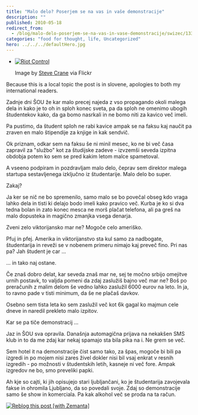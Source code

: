 ```yaml
---
title: "Malo delo? Poserjem se na vas in vaše demonstracije"
description: ""
published: 2010-05-18
redirect_from:
  - /blog/malo-delo-poserjem-se-na-vas-in-vase-demonstracije/swizec/1338
categories: "food for thought, life, Uncategorized"
hero: ../../../defaultHero.jpg
---
```


- [![Riot Control](https://swizec.com/blog/wp-content/uploads/2010/05/237431962_1444b6dad7_m.jpg "Riot Control")](http://www.flickr.com/photos/49503062604@N01/237431962)

  Image by [Steve Crane](http://www.flickr.com/photos/49503062604@N01/237431962) via Flickr

Because this is a local topic the post is in slovene, apologies to both my international readers.

Zadnje dni ŠOU že kar malo precej najeda z vso propagando okoli malega dela in kako je to oh in sploh konec sveta, pa da sploh ne omenimo ubogih študentekov kako, da ga bomo nasrkali in ne bomo niti za kavico več imeli.

Pa pustimo, da študent sploh ne rabi kavice ampak se na faksu kaj naučit pa zraven en malo štipendije za knjige in kak sendvič.

Ok priznam, odkar sem na faksu še ni minil mesec, ko ne bi več časa zapravil za "službo" kot za študijske zadeve - izvzemši seveda izpitna obdobja potem ko sem se pred kakim letom malce spametoval.

A vseeno podpiram in pozdravljam malo delo, čeprav sem direktor malega startupa sestavljenega izključno iz študentarije. Malo delo bo super.

Zakaj?

Ja ker se nič ne bo spremenilo, samo malo se bo povečal obseg kdo vraga lahko dela in tisti ki delajo bodo imeli kako pravico več. Kurba je ko si dva tedna bolan in zato konec mesca ne morš plačat telefona, ali pa greš na malo dopusteka in magično zmanjka vsega denarja.

Zveni zelo viktorijansko mar ne? Mogoče celo ameriško.

Pfuj in pfej. Amerika in viktorijanstvo sta kul samo za nadbogate, študentarija in reveži se v nobenem primeru nimajo kaj preveč fino. Pri nas pa? Jah študent je car ...

... in tako naj ostane.

Če znaš dobro delat, kar seveda znaš mar ne, sej te močno srbijo omejitve urnih postavk, to valjda pomeni da zdaj zaslužiš bajno več mar ne? Boš po preračunih z malim delom še vedno lahko zaslužil 6000 eurov na leto. In ja, to ravno pade v tisti minimum, da še ne plačaš davkov.

Osebno sem tista leta ko sem zaslužil več kot 6k gagal ko majmun cele dneve in naredil prekleto malo izpitov.

Kar se pa tiče demonstracij ...

Jaz in ŠOU sva opravila. Današnja automagična prijava na nekakšen SMS klub in to da me zdaj kar nekaj spamajo sta bila pika na i. Ne grem se več.

Sem hotel it na demonstracije čist samo tako, za špas, mogoče bi bili pa izgredi in po mojem nisi zares živel dokler nisi bil vsaj enkrat v resnih izgredih - po možnosti v študentskih letih, kasneje ni več fore. Ampak izgredov ne bo, smo preveliki papki.

Ah kje so cajti, ki jih opisujejo stari ljubljančani, ko je študentarija zavojevala fakse in ohromila Ljubljano, da so povedali svoje. Zdaj so demonstracije samo še show in komerciala. Pa kak alkohol več se proda na ta račun.

[![Reblog this post [with Zemanta]](https://img.zemanta.com/reblog_e.png?x-id=a3a05ea0-525e-4c09-bf92-94aed194ddb5)](http://reblog.zemanta.com/zemified/a3a05ea0-525e-4c09-bf92-94aed194ddb5/ "Reblog this post [with Zemanta]")
